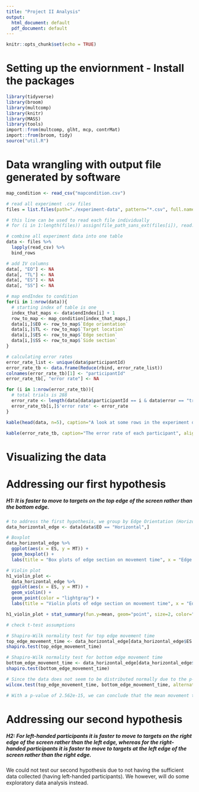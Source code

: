 ```yaml
---
title: "Project II Analysis"
output:
  html_document: default
  pdf_document: default
---
```


```r
knitr::opts_chunk$set(echo = TRUE)
```

# Setting up the enviornment - Install the packages
```r
library(tidyverse)
library(broom)
library(multcomp)
library(knitr)
library(MASS)
library(tools)
import::from(multcomp, glht, mcp, contrMat)
import::from(broom, tidy)
source("util.R") 
```

# Data wrangling with output file generated by software
```r
map_condition <- read_csv("mapcondition.csv")

# read all experiment .csv files
files = list.files(path="./experiment-data", pattern="*.csv", full.names = TRUE)

# this line can be used to read each file individually
# for (i in 1:length(files)) assign(file_path_sans_ext(files[i]), read.csv(file.path("experiment-data", files[i])))

# combine all experiment data into one table
data <- files %>% 
  lapply(read_csv) %>% 
  bind_rows 

# add IV columns
data[, "EO"] <- NA
data[, "TL"] <- NA
data[, "ES"] <- NA
data[, "SS"] <- NA

# map endIndex to condition
for(i in 1:nrow(data)){
  # starting index of table is one
  index_that_maps <- data$endIndex[i] + 1
  row_to_map <- map_condition[index_that_maps,]
  data[i,]$EO <- row_to_map$`Edge orientation`
  data[i,]$TL <- row_to_map$`Target location`
  data[i,]$ES <- row_to_map$`Edge section`
  data[i,]$SS <- row_to_map$`Side section`
}

# calculating error rates
error_rate_list <- unique(data$participantId)
error_rate_tb <- data.frame(Reduce(rbind, error_rate_list))
colnames(error_rate_tb)[1] <- "participantId"
error_rate_tb[, "error rate"] <- NA

for (i in 1:nrow(error_rate_tb)){
  # total trials is 288
  error_rate <- length(data[data$participantId == i & data$error == "true", c('error')]$error) / 288
  error_rate_tb[i,]$'error rate' <- error_rate
}

kable(head(data, n=5), caption="A look at some rows in the experiment data", align = c("l"))

kable(error_rate_tb, caption="The error rate of each participant", align = c("l"))
```

# Visualizing the data

# Addressing our first hypothesis
##### H1: It is faster to move to targets on the top edge of the screen rather than the bottom edge.
```r
# to address the first hypothesis, we group by Edge Orientation (Horizontal) and Edge Section (Top and Bottom)
data_horizontal_edge <- data[data$EO == "Horizontal",]

# Boxplot
data_horizontal_edge %>%
  ggplot(aes(x = ES, y = MT)) +
  geom_boxplot() +
  labs(title = "Box plots of edge section on movement time", x = "Edge Section", y = "Movement Time")

# Violin plot  
h1_violin_plot <-
  data_horizontal_edge %>%
  ggplot(aes(x = ES, y = MT)) +
  geom_violin() +
  geom_point(color = "lightgray") +
  labs(title = "Violin plots of edge section on movement time", x = "Edge Section", y = "Movement Time")

h1_violin_plot + stat_summary(fun.y=mean, geom="point", size=2, color="red")

# check t-test assumptions

# Shapiro-Wilk normality test for top edge movement time
top_edge_movement_time <- data_horizontal_edge[data_horizontal_edge$ES == "Top", c('MT')]$MT
shapiro.test(top_edge_movement_time)

# Shapiro-Wilk normality test for bottom edge movement time
bottom_edge_movement_time <- data_horizontal_edge[data_horizontal_edge$ES == "Bottom", c('MT')]$MT
shapiro.test(bottom_edge_movement_time)

# Since the data does not seem to be distributed normally due to the p-values above, we will use the non parametric two-samples Wilcoxon rank test.
wilcox.test(top_edge_movement_time, bottom_edge_movement_time, alternative = "two.sided")

# With a p-value of 2.562e-15, we can conclude that the mean movement time for the top edge is significantly different than the mean movement time for the bottom edge. This means that it appears that the mean movement time to the top edge is faster than mean movement time to the bottom edge. This confirms our hypothesis.
```

# Addressing our second hypothesis
##### H2: For left-handed participants it is faster to move to targets on the right edge of the screen rather than the left edge, whereas for the right-handed participants it is faster to move to targets at the left edge of the screen rather than the right edge.

We could not test our second hypothesis due to not having the sufficient data collected (having left-handed participants). We however, will do some exploratory data analysis instead.


